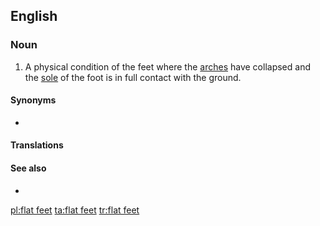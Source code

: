 {{also|flatfeet}}
==English==
{{wikipedia}}

===Noun===
{{en-plural noun}}

# A physical condition of the feet where the [[arch|arches]] have collapsed and the [[sole]] of the foot is in full contact with the ground.

====Synonyms====
* {{l|en|flatfoot}}

====Translations====
{{trans-see|physical condition of the feet|flatfoot}}

====See also====
* {{l|en|flat-footed}}

[[pl:flat feet]]
[[ta:flat feet]]
[[tr:flat feet]]